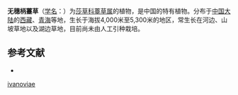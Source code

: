 {{Speciesbox
| name = 无穗柄薹草
| status = 
| status_system = 
| image =
| genus = Carex
| species = ivanoviae
| authority = Egorova
}}

'''无穗柄薹草'''（[[学名|学名]]：{{lang|la|''Carex ivanoviae''}}）为[[莎草科|莎草科]][[薹草属|薹草属]]的植物，是中国的特有植物。分布于[[中国大陆|中国大陆]]的[[西藏|西藏]]、[[青海|青海]]等地，生长于海拔4,000米至5,300米的地区，常生长在河边、山坡草地以及湖边草地，目前尚未由人工引种栽培。

== 参考文献 ==
<div class="references-small">
* {{cite web| url =http://www.bioinfo.cn/db05/KmzwSpecies.php?action=view&id=6505| title =无穗柄薹草| work =《中国高等植物数据库全库》| publisher =中国科学院微生物研究所| author =昆明植物研究所| accessdate =2009-02-24| deadurl =yes| archiveurl =https://web.archive.org/web/20160305032055/http://www.bioinfo.cn/db05/KmzwSpecies.php?action=view&id=6505| archivedate =2016-03-05}}
</div>
{{Taxonbar|from=Q2938539}}

{{DEFAULTSORT:Carex ivanoviae}}
[[Category:薹草属|ivanoviae]]


{{Carex-stub}}